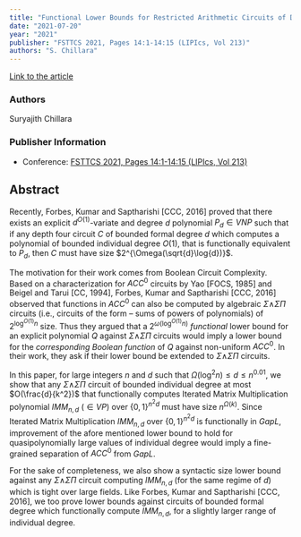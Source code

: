 ```yaml
---
title: "Functional Lower Bounds for Restricted Arithmetic Circuits of Depth Four"
date: "2021-07-20"
year: "2021"
publisher: "FSTTCS 2021, Pages 14:1-14:15 (LIPIcs, Vol 213)"
authors: "S. Chillara"
---
```

[Link to the article](/storage/papers/functional.pdf)

### Authors
Suryajith Chillara

### Publisher Information
- Conference: [FSTTCS 2021, Pages 14:1-14:15 (LIPIcs, Vol 213)](https://drops.dagstuhl.de/opus/volltexte/2021/15525/)

## Abstract

Recently, Forbes, Kumar and Saptharishi [CCC, 2016] proved that there exists an explicit $d^{O(1)}$-variate and degree $d$ polynomial $P_{d} \in VNP$ such that if any depth four circuit $C$ of bounded formal degree $d$ which computes a polynomial of bounded individual degree $O(1)$, that is functionally equivalent to $P_d$, then $C$ must have size $2^{\Omega(\sqrt{d}\log{d})}$.

The motivation for their work comes from Boolean Circuit Complexity. Based on a characterization for $ACC^0$ circuits by Yao [FOCS, 1985] and Beigel and Tarui [CC, 1994], Forbes, Kumar and Saptharishi [CCC, 2016] observed that functions in $ACC^0$ can also be computed by algebraic $\Sigma\mathord{\wedge}\Sigma\Pi$ circuits (i.e., circuits of the form -- sums of powers of polynomials) of $2^{\log^{O(1)}n}$ size. Thus they argued that a $2^{\omega(\log^{O(1)}{n})}$ *functional* lower bound for an explicit polynomial $Q$ against $\Sigma\mathord{\wedge}\Sigma\Pi$ circuits would imply a lower bound for the *corresponding Boolean function* of $Q$ against non-uniform $ACC^0$. In their work, they ask if their lower bound be extended to $\Sigma\mathord{\wedge}\Sigma\Pi$ circuits.

In this paper, for large integers $n$ and $d$ such that $\Omega(\log^2{n})\leq d\leq n^{0.01}$, we show that any $\Sigma\mathord{\wedge}\Sigma\Pi$ circuit of bounded individual degree at most $O(\frac{d}{k^2})$ that functionally computes Iterated Matrix Multiplication polynomial $IMM_{n,d}$ ($\in VP$) over ${\{0,1\}}^{n^2d}$ must have size $n^{\Omega(k)}$. Since Iterated Matrix Multiplication $IMM_{n,d}$ over $\{0,1\}^{n^2d}$ is functionally in $GapL$, improvement of the afore mentioned lower bound to hold for quasipolynomially large values of individual degree would imply a fine-grained separation of $ACC^0$ from $GapL$.

For the sake of completeness, we also show a syntactic size lower bound against any $\Sigma\mathord{\wedge}\Sigma\Pi$ circuit computing $IMM_{n,d}$ (for the same regime of $d$) which is tight over large fields. Like Forbes, Kumar and Saptharishi [CCC, 2016], we too prove lower bounds against circuits of bounded formal degree which functionally compute $IMM_{n,d}$, for a slightly larger range of individual degree.
